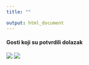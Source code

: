 ```yaml
---
title: ""

output: html_document
---
```


#### Gosti koji su potvrdili dolazak

![](01_slajd_gosti.png)
![](02_slajd_gosti.png)